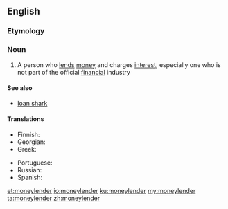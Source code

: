 ==English==

===Etymology===
{{compound|money|lender|lang=en}}

===Noun===
{{en-noun}}

# A person who [[lend]]s [[money]] and charges [[interest]], especially one who is not part of the official [[financial]] industry

====See also====
* [[loan shark]]

====Translations====
{{trans-top|person who lends money}}
* Finnish: {{t+|fi|rahanlainaaja}}
* Georgian: {{t|ka|მევახშე}}
* Greek: {{t+|el|τοκιστής|m}}
{{trans-mid}}
* Portuguese: {{t|pt|agiota|c}}
* Russian: {{t+|ru|ростовщи́к|m}}
* Spanish: {{t|es|prestamista|m|f}}
{{trans-bottom}}

[[et:moneylender]]
[[io:moneylender]]
[[ku:moneylender]]
[[my:moneylender]]
[[ta:moneylender]]
[[zh:moneylender]]